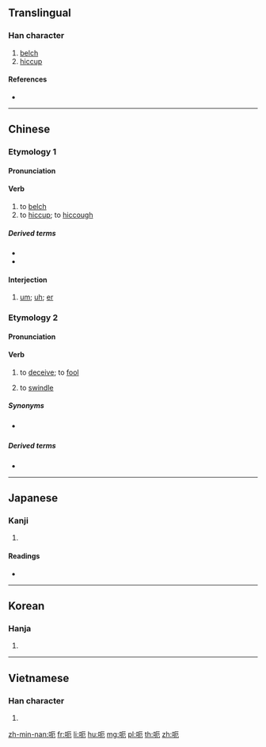==Translingual==

===Han character===
{{Han char|rn=30|rad=口|as=04|sn=7|four=61012|canj=RMSU|ids=⿰口厄}}

# [[belch]]
# [[hiccup]]

====References====
* {{Han ref|kx=0181.040|dkj=03387|dj=0399.010|hdz=10587.110|uh=5443|ud=21571|bh=A763|bd=42851}}

----

==Chinese==
{{zh-forms}}

===Etymology 1===

====Pronunciation====
{{zh-pron
|m=è
|c=ak1
|h=pfs=
|md=
|mn=eh
|w=
|mc=y
|oc=y
|cat=v,intj
}}

====Verb====
{{zh-verb}}

# to [[belch]]
# to [[hiccup]]; to [[hiccough]]

=====Derived terms=====
* {{zh-l|呃逆}}
* {{zh-l|打呃}}

====Interjection====
{{zh-interj}}

# [[um]]; [[uh]]; [[er]]

===Etymology 2===

====Pronunciation====
{{zh-pron
|c=aak1,ngaak1
|cat=v
}}

====Verb====
{{zh-verb}}

# {{lb|zh|Cantonese}} to [[deceive]]; to [[fool]]
# {{lb|zh|Cantonese}} to [[swindle]]

=====Synonyms=====
* {{sense|to deceive}} {{q|Mandarin}} {{zh-l|騙}}

=====Derived terms=====
* {{zh-l|呃秤}}

----

==Japanese==

===Kanji===
{{ja-kanji|grade=|rs=口04}}

# {{defn|lang=ja|sort=口04}}

====Readings====
* {{ja-readings|on=[[あく]] (aku), [[あい]] (ai)|kun=[[なく]] (naku)}}

----

==Korean==

===Hanja===
{{ko-hanja|hangeul=애|rv=ae|mr=ae}}

# {{defn|lang=ko|sort=口04}}

----

==Vietnamese==

===Han character===
{{vi-hantu|[[ách]], [[nhách]], [[ải]]|rs=口04}}

# {{defn|vi}}

[[zh-min-nan:呃]]
[[fr:呃]]
[[li:呃]]
[[hu:呃]]
[[mg:呃]]
[[pl:呃]]
[[th:呃]]
[[zh:呃]]